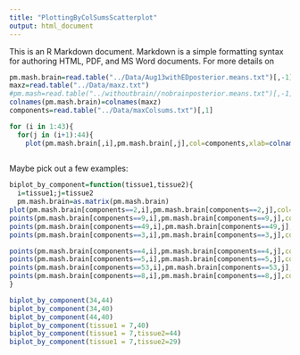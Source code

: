```yaml
---
title: "PlottingByColSumsScatterplot"
output: html_document
---
```


This is an R Markdown document. Markdown is a simple formatting syntax for authoring HTML, PDF, and MS Word documents. For more details on 

```r
pm.mash.brain=read.table("../Data/Aug13withEDposterior.means.txt")[,-1]
maxz=read.table("../Data/maxz.txt")
#pm.mash=read.table("../withoutbrain//nobrainposterior.means.txt")[,-1]
colnames(pm.mash.brain)=colnames(maxz)
components=read.table("../Data/maxColsums.txt")[,1]
```

```r

for (i in 1:43){
  for(j in (i+1):44){
    plot(pm.mash.brain[,i],pm.mash.brain[,j],col=components,xlab=colnames(pm.mash.beta.brain)[i],ylab=colnames(pm.mash.beta.brain)[j])}}
  
```

Maybe pick out a few examples:
```r
biplot_by_component=function(tissue1,tissue2){
  i=tissue1;j=tissue2
  pm.mash.brain=as.matrix(pm.mash.brain)
plot(pm.mash.brain[components==2,i],pm.mash.brain[components==2,j],col="yellow",xlab=colnames(pm.mash.brain)[i],ylab=colnames(pm.mash.brain)[j])
points(pm.mash.brain[components==9,i],pm.mash.brain[components==9,j],col="blue")
points(pm.mash.brain[components==49,i],pm.mash.brain[components==49,j],col="black")
points(pm.mash.brain[components==3,i],pm.mash.brain[components==3,j],col="green")

points(pm.mash.brain[components==4,i],pm.mash.brain[components==4,j],col="red")
points(pm.mash.brain[components==5,i],pm.mash.brain[components==5,j],col="pink")
points(pm.mash.brain[components==53,i],pm.mash.brain[components==53,j],col="violet")
points(pm.mash.brain[components==8,i],pm.mash.brain[components==8,j],col="orange")
}

biplot_by_component(34,44)
biplot_by_component(34,40)
biplot_by_component(44,40)
biplot_by_component(tissue1 = 7,40)
biplot_by_component(tissue1 = 7,tissue2=44)
biplot_by_component(tissue1 = 7,tissue2=29)

```








